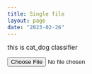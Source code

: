 ```yaml
---
title: Single file
layout: page
date: "2023-02-26"
---
```

this is cat_dog classifier

<input id="photo" type="file">
<div id="results"></div>
<script>
  async function loaded(reader) {
    const response = await fetch('https://helrini-minimal.hf.space/run/predict', {
      method: "POST", body: JSON.stringify({ "data": [reader.result] }),
      headers: { "Content-Type": "application/json" }
    });
    const json = await response.json();
    const label = json['data'][0]['confidences'][0]['label'];
    results.innerHTML = `<br/><img src="${reader.result}" width="300"> <p>${label}</p>`
  }
  function read() {
    const reader = new FileReader();
    reader.addEventListener('load', () => loaded(reader))
    reader.readAsDataURL(photo.files[0]);
  }
  photo.addEventListener('input', read);
</script>